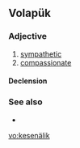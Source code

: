 ==Volapük==

===Adjective===
{{head|vo|adjective}}

# [[sympathetic]]
# [[compassionate]]

====Declension====
{{vo-decl-adj}}

===See also===
* {{l|vo|keliedik}}

[[vo:kesenälik]]